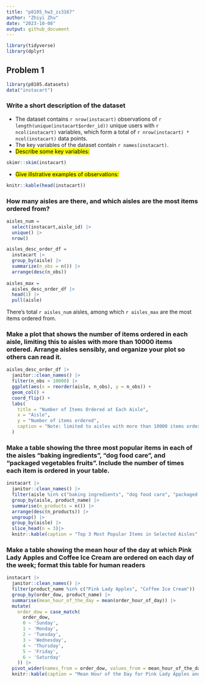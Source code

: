 ```yaml
---
title: "p8105_hw3_zz3167"
author: "Zhiyi Zhu"
date: "2023-10-08"
output: github_document
---
```


```r
library(tidyverse)
library(dplyr)
```

## Problem 1

```r
library(p8105.datasets)
data("instacart")
```

### Write a short description of the dataset

* The dataset contains `r nrow(instacart)` observations of `r length(unique(instacart$order_id))` unique users with `r ncol(instacart)` variables, which form a total of `r nrow(instacart) * ncol(instacart)` data points.
* The key variables of the dataset contain `r names(instacart)`.
* <mark>Describe some key variables:

```r
skimr::skim(instacart)
```

* <mark>Give illstrative examples of observations:

```r
knitr::kable(head(instacart))
```

### How many aisles are there, and which aisles are the most items ordered from?

```r
aisles_num = 
  select(instacart,aisle_id) |>
  unique() |>
  nrow()

aisles_desc_order_df = 
  instacart |>
  group_by(aisle) |>
  summarize(n_obs = n()) |>
  arrange(desc(n_obs)) 
  
aisles_max =
  aisles_desc_order_df |>
  head(1) |>
  pull(aisle)
```

There's total `r aisles_num` aisles, among which `r aisles_max` are the most items ordered from.

### Make a plot that shows the number of items ordered in each aisle, limiting this to aisles with more than 10000 items ordered. Arrange aisles sensibly, and organize your plot so others can read it.

```r
aisles_desc_order_df |>
  janitor::clean_names() |>
  filter(n_obs > 10000) |>
  ggplot(aes(x = reorder(aisle, n_obs), y = n_obs)) +
  geom_col() +
  coord_flip() +
  labs(
    title = "Number of Items Ordered at Each Aisle",
    x = "Aisle",
    y = "Number of items ordered",
    caption = "Note: limited to aisles with more than 10000 items ordered"
  )
```

### Make a table showing the three most popular items in each of the aisles “baking ingredients”, “dog food care”, and “packaged vegetables fruits”. Include the number of times each item is ordered in your table.

```r
instacart |>
  janitor::clean_names() |>
  filter(aisle %in% c("baking ingredients", "dog food care", "packaged vegetables fruits")) |>
  group_by(aisle, product_name) |>
  summarise(n_products = n()) |>
  arrange(desc(n_products)) |>
  ungroup() |> 
  group_by(aisle) |>
  slice_head(n = 3)|>
  knitr::kable(caption = "Top 3 Most Popular Items in Selected Aisles", position = "top")
```

### Make a table showing the mean hour of the day at which Pink Lady Apples and Coffee Ice Cream are ordered on each day of the week; format this table for human readers 

```r
instacart |>
  janitor::clean_names() |>
  filter(product_name %in% c("Pink Lady Apples", "Coffee Ice Cream")) |>
  group_by(order_dow, product_name) |>
  summarise(mean_hour_of_the_day = mean(order_hour_of_day)) |>
  mutate(
    order_dow = case_match(
      order_dow,
      0 ~ 'Sunday',
      1 ~ 'Monday',
      2 ~ 'Tuesday',
      3 ~ 'Wednesday',
      4 ~ 'Thursday',
      5 ~ 'Friday',
      6 ~ 'Saturday'
    )) |>
  pivot_wider(names_from = order_dow, values_from = mean_hour_of_the_day) |>
  knitr::kable(caption = "Mean Hour of the Day for Pink Lady Apples and Coffee Ice Cream in One Week", position = "top")
```








